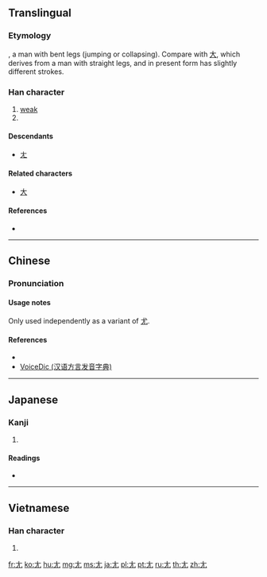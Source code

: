 {{also|ㄤ|尤|尣}}

==Translingual==
{{stroke order|type=animate}}

===Etymology===
{{Han etyl}}
{{liushu|i}}, a man with bent legs (jumping or collapsing). Compare with [[大]], which derives from a man with straight legs, and in present form has slightly different strokes.

===Han character===
{{Han char|rn=43|rad=尢|as=00|sn=3|four=40010|canj=KU,XKU}}

# [[weak]]
# {{mul-kangxi radical-def}}

====Descendants====
* [[ㄤ]]

====Related characters====
* [[大]]

====References====
* {{Han ref|kx=0298.020|dkj=07539|dj=0593.010|hdz=10551.100|uh=5C22|ud=23586|bh=A471|bd=42097}}

----

==Chinese==
{{zh-forms}}

===Pronunciation===
{{zh-pron
|m=wāng,yóu
|c=wong1
|h=pfs=vong
|mn=ong
|w=
|mc=y
|oc=
|ma=|ma2=
|cat=a
}}

====Usage notes====
Only used independently as a variant of [[尤]].

====References====
* {{cite-book|last=McNaughton|first=William|year=2005
|title=Reading & Writing Chinese: Simplified Character Edition|publisher=Tuttle|isbn=978-0804835091
|page=14|edition=2nd Edition
}}
* [http://cn.voicedic.com/ VoiceDic (汉语方言发音字典)]

----

==Japanese==

===Kanji===
{{ja-kanji|grade=9|rs=尢00}}

# {{defn|lang=ja|sort=尢00}}

====Readings====
* {{ja-readings|on=[[おう]] (ō)|kun=[[あしなえ]] (ashinae), [[せむし]] (semushi)}}

----

==Vietnamese==

===Han character===
{{vi-hantu|[[uông]], [[vưu]]|rs=尢00}}

# {{defn|lang=vi|sort=尢00}}

[[Category:CJKV radicals| ]]

[[fr:尢]]
[[ko:尢]]
[[hu:尢]]
[[mg:尢]]
[[ms:尢]]
[[ja:尢]]
[[pl:尢]]
[[pt:尢]]
[[ru:尢]]
[[th:尢]]
[[zh:尢]]